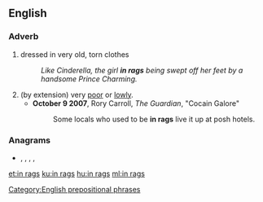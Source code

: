 ==English==

===Adverb===
{{en-adv|-}}

# dressed in very old, torn clothes
#: ''Like Cinderella, the girl '''in rags''' being swept off her feet by a handsome Prince Charming.''
# (by extension) very [[poor]] or [[lowly]].
#* '''October 9 2007''', Rory Carroll, ''The Guardian'', "Cocain Galore"
#*: Some locals who used to be '''in rags''' live it up at posh hotels.

===Anagrams===
* {{l|en|arsing}}, {{l|en|grains}}, {{l|en|Nigras}}, {{l|en|rasing}}, {{l|en|Rigans}}

[[Category:English prepositional phrases]]

[[et:in rags]]
[[ku:in rags]]
[[hu:in rags]]
[[ml:in rags]]